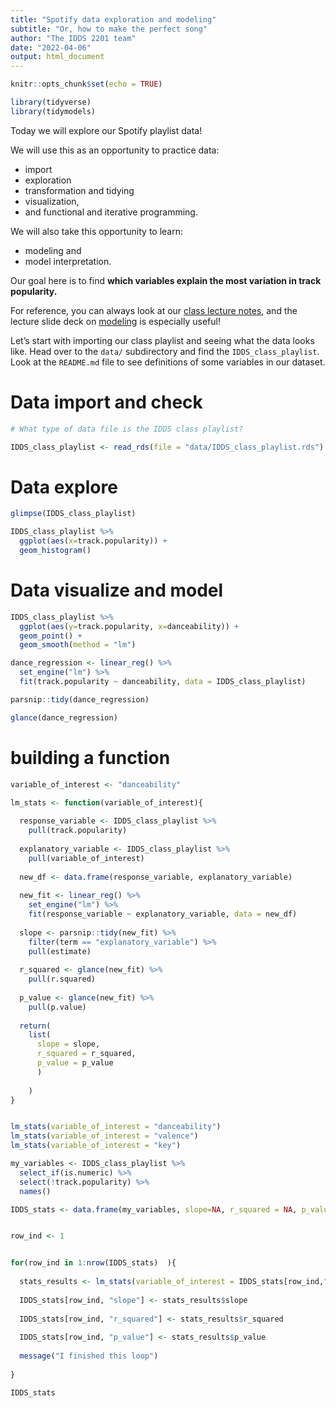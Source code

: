```yaml
---
title: "Spotify data exploration and modeling"
subtitle: "Or, how to make the perfect song"
author: "The IDDS 2201 team"
date: "2022-04-06"
output: html_document
---
```


```r
knitr::opts_chunk$set(echo = TRUE)
```


```r
library(tidyverse)
library(tidymodels)
```



Today we will explore our Spotify playlist data! 

We will use this as an opportunity to practice data: 

- import
- exploration
- transformation and tidying
- visualization,
- and functional and iterative programming.

We will also take this opportunity to learn: 

- modeling and
- model interpretation.

Our goal here is to find **which variables explain the most variation in track popularity.**

For reference, you can always look at our [class lecture notes](https://vcannataro.github.io/IDDS_2201_public/Lectures/), and the lecture slide deck on [modeling](https://vcannataro.github.io/IDDS_2201_public/Lectures/L12_modeling_p1/L12_modeling_part_1.html?panelset=plot&panelset1=plot2&panelset2=plot3&panelset3=plot4&panelset4=plot5&panelset5=plot6&panelset6=plot7&panelset7=plot8#34) is especially useful! 

Let's start with importing our class playlist and seeing what the data looks like. Head over to the `data/` subdirectory and find the `IDDS_class_playlist`. Look at the `README.md` file to see definitions of some variables in our dataset. 


# Data import and check

```r
# What type of data file is the IDDS class playlist? 

IDDS_class_playlist <- read_rds(file = "data/IDDS_class_playlist.rds")

```


# Data explore 

```r
glimpse(IDDS_class_playlist)
```



```r
IDDS_class_playlist %>%
  ggplot(aes(x=track.popularity)) + 
  geom_histogram()
```





# Data visualize and model


```r
IDDS_class_playlist %>% 
  ggplot(aes(y=track.popularity, x=danceability)) + 
  geom_point() + 
  geom_smooth(method = "lm")
```

```r
dance_regression <- linear_reg() %>%
  set_engine("lm") %>%
  fit(track.popularity ~ danceability, data = IDDS_class_playlist)

parsnip::tidy(dance_regression)

glance(dance_regression)

```

# building a function


```r

variable_of_interest <- "danceability"

lm_stats <- function(variable_of_interest){
  
  response_variable <- IDDS_class_playlist %>%
    pull(track.popularity)
  
  explanatory_variable <- IDDS_class_playlist %>%
    pull(variable_of_interest) 
  
  new_df <- data.frame(response_variable, explanatory_variable)
  
  new_fit <- linear_reg() %>%
    set_engine("lm") %>% 
    fit(response_variable ~ explanatory_variable, data = new_df)
  
  slope <- parsnip::tidy(new_fit) %>%
    filter(term == "explanatory_variable") %>%
    pull(estimate)
  
  r_squared <- glance(new_fit) %>%
    pull(r.squared)
  
  p_value <- glance(new_fit) %>%
    pull(p.value)
  
  return(
    list(
      slope = slope, 
      r_squared = r_squared,
      p_value = p_value
      )
    
    )
}


lm_stats(variable_of_interest = "danceability")
lm_stats(variable_of_interest = "valence")
lm_stats(variable_of_interest = "key")

```


```r
my_variables <- IDDS_class_playlist %>%
  select_if(is.numeric) %>%
  select(!track.popularity) %>% 
  names()

IDDS_stats <- data.frame(my_variables, slope=NA, r_squared = NA, p_value = NA)


row_ind <- 1


for(row_ind in 1:nrow(IDDS_stats)  ){
  
  stats_results <- lm_stats(variable_of_interest = IDDS_stats[row_ind,"my_variables"])
  
  IDDS_stats[row_ind, "slope"] <- stats_results$slope
  
  IDDS_stats[row_ind, "r_squared"] <- stats_results$r_squared
  
  IDDS_stats[row_ind, "p_value"] <- stats_results$p_value
  
  message("I finished this loop")
  
}

IDDS_stats
```




